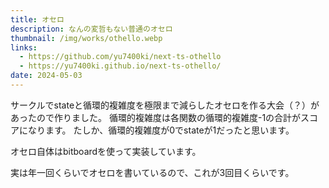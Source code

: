 ```yaml
---
title: オセロ
description: なんの変哲もない普通のオセロ
thumbnail: /img/works/othello.webp
links:
  - https://github.com/yu7400ki/next-ts-othello
  - https://yu7400ki.github.io/next-ts-othello/
date: 2024-05-03
---
```


サークルでstateと循環的複雑度を極限まで減らしたオセロを作る大会（？）があったので作りました。
循環的複雑度は各関数の循環的複雑度-1の合計がスコアになります。
たしか、循環的複雑度が0でstateが1だったと思います。

オセロ自体はbitboardを使って実装しています。

実は年一回くらいでオセロを書いているので、これが3回目くらいです。
